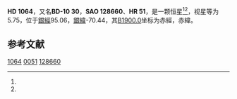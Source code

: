 {{Starbox begin
| name = HD 1064
}}
{{Starbox observe
| epoch = [[J2000.0|J2000.0]]
| constell = {{星座名待查}}<ref name=SIMBAD>{{cite web
 | url=http://simbad.u-strasbg.fr/simbad/sim-id?Ident=HR+51
 | title=Pulsating variable Star
 | publisher=Centre de Données astronomiques de Strasbourg
 | work=SIMBAD
 | accessdate=2012-07-13
 | archive-date=2016-03-18
 | archive-url=https://web.archive.org/web/20160318080713/http://simbad.u-strasbg.fr/simbad/sim-id?Ident=HR+51
 | dead-url=no
 }}</ref><ref name=DATA>{{cite web
 | url=http://vizier.u-strasbg.fr/viz-bin/VizieR-5?-out.add=.&-source=5050&-corr=PK=HR&-out.max=9999&HR=51
 | title=VizieR Detailed Page
 | accessdate=2012-07-13
 | archive-date=2016-03-05
 | archive-url=https://web.archive.org/web/20160305204120/http://vizier.u-strasbg.fr/viz-bin/VizieR-5?-out.add=.&-source=5050&-corr=PK=HR&-out.max=9999&HR=51
 | dead-url=no
 }}</ref>
| 星官 = 
| ra = {{RA|0|14|54.5}}<ref name=SIMBAD /><ref name=DATA />
| dec = {{DEC|-9|34|11}}<ref name=SIMBAD /><ref name=DATA />
| appmag_v = 5.75<ref name=SIMBAD /><ref name=DATA />
}}
{{Starbox character
| class = B9V<ref name=SIMBAD /><ref name=DATA />
| b-v = -0.08<ref name=SIMBAD /><ref name=DATA />
| u-b = <ref name=SIMBAD /><ref name=DATA />
| r-i = <ref name=SIMBAD /><ref name=DATA />
| variable = 
}}
{{Starbox astrometry
| radial_v = 
| prop_mo_ra = 17
| parallax = 
| p_error = 
}}
{{Starbox catalog
| names =BD-10 30，[[SAO星表|SAO]] 128660，[[HD星表|HD]] 1064，[[HR星表|HR]] 51}}
{{Starbox reference |Simbad=HR+51}}
{{Starbox end}}

'''HD 1064'''，又名'''BD-10 30'''，'''SAO 128660'''、'''HR 51'''，是一颗恒星<ref name=SIMBAD /><ref name=DATA />，视星等为5.75，位于[[銀道座標系|銀經]]95.06，[[銀道座標系|銀緯]]-70.44，其[[B1900.0|B1900.0]]坐标为赤經{{RA|0|9|48.2}}，赤緯{{DEC|-10|-70.44|31}}。

== 参考文献 ==
{{reflist}}

{{star-stub}}

[[Category:HD和HDE天體|1064]]
[[Category:HR天體|0051]]
[[Category:SAO天體|128660]]